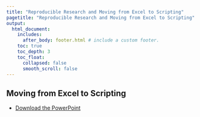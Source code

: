 ```yaml
---
title: "Reproducible Research and Moving from Excel to Scripting"
pagetitle: "Reproducible Research and Moving from Excel to Scripting"
output:
  html_document:
    includes:
      after_body: footer.html # include a custom footer.
    toc: true
    toc_depth: 3
    toc_float:
      collapsed: false
      smooth_scroll: false
---
```


## Moving from Excel to Scripting

* [Download the PowerPoint](files/Block3-1_Excel-to-Scripting.pptx)

<object class = "pdf" data = "files/Block3-1_Excel-to-Scripting.pdf"></object>
